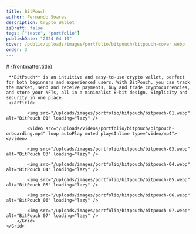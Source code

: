 ```yaml
---
title: BitPouch
author: Fernando Soares
description: Crypto Wallet
isDraft: false
tags: ["teste", "portfolio"]
publishDate: "2024-04-10"
cover: /public/uploads/images/portfolio/bitpouch/bitpouch-cover.webp
order: 3
---
```


<section class="content-section wrap">
    <article class="content-article">
    # {frontmatter.title}

     **BitPouch** is an intuitive and easy-to-use crypto wallet, perfect for both beginners and experienced users. With BitPouch, you can track the market, send and receive payments, buy and trade cryptocurrencies, and store your NFTs, all in a minimalist 8-bit design. Simplicity and security in one place.
     </article>
</section>

<section class="wrap-wide">
    <Grid isContainer>
        <Grid sm="12" md="12">

            <img src="/uploads/images/portfolio/bitpouch/bitpouch-01.webp" alt="BitPouch 01" loading="lazy" />

            <video src="/uploads/videos/portfolio/bitpouch/bitpouch-onboarding.mp4" loop autoPlay muted playsInline type="video/mp4"></video>

            <img src="/uploads/images/portfolio/bitpouch/bitpouch-03.webp" alt="BitPouch 03" loading="lazy" />

            <img src="/uploads/images/portfolio/bitpouch/bitpouch-04.webp" alt="BitPouch 04" loading="lazy" />

            <img src="/uploads/images/portfolio/bitpouch/bitpouch-05.webp" alt="BitPouch 05" loading="lazy" />

            <img src="/uploads/images/portfolio/bitpouch/bitpouch-06.webp" alt="BitPouch 06" loading="lazy" />

            <img src="/uploads/images/portfolio/bitpouch/bitpouch-07.webp" alt="BitPouch 07" loading="lazy" />
        </Grid>
    </Grid>
</section>